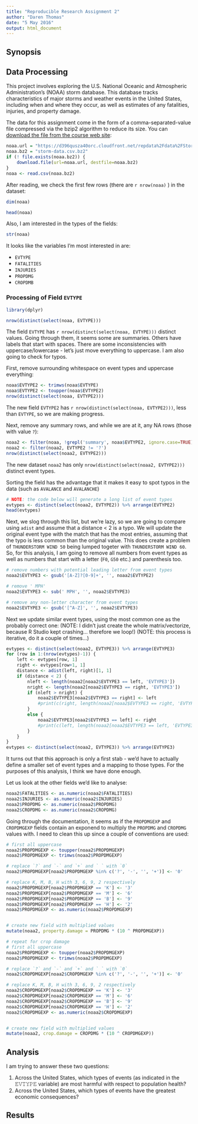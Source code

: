 ```yaml
---
title: "Reproducible Research Assignment 2"
author: "Daren Thomas"
date: "5 May 2016"
output: html_document
---
```


## Synopsis

## Data Processing

This project involves exploring the U.S. National Oceanic and Atmospheric Administration's (NOAA) storm database. This database tracks characteristics of major storms and weather events in the United States, including when and where they occur, as well as estimates of any fatalities, injuries, and property damage.

The data for this assignment come in the form of a comma-separated-value file compressed via the bzip2 algorithm to reduce its size. You can [download the file from the course web site](https://d396qusza40orc.cloudfront.net/repdata%2Fdata%2FStormData.csv.bz2): 

```r
noaa.url = "https://d396qusza40orc.cloudfront.net/repdata%2Fdata%2FStormData.csv.bz2"
noaa.bz2 = "storm-data.csv.bz2"
if (! file.exists(noaa.bz2)) {
    download.file(url=noaa.url, destfile=noaa.bz2)
}
noaa <- read.csv(noaa.bz2)
```

After reading, we check the first few rows (there are `r nrow(noaa)` ) in the dataset:

```r
dim(noaa)
```

```r
head(noaa)
```

Also, I am interested in the types of the fields:

```r
str(noaa)
```

It looks like the variables I'm most interested in are:

- `EVTYPE`
- `FATALITIES`
- `INJURIES`
- `PROPDMG`
- `CROPDMB`

### Processing of Field `EVTYPE`
```r
library(dplyr)
```

```r
nrow(distinct(select(noaa, EVTYPE)))
```

The field `EVTYPE` has `r nrow(distinct(select(noaa, EVTYPE)))` distinct values. Going through them, it seems some are summaries. Others have labels that start with spaces. There are some inconsistencies with uppercase/lowercase - let's just move everything to uppercase. I am also going to check for typos.

First, remove surrounding whitespace on event types and uppercase everything:

```r
noaa$EVTYPE2 <- trimws(noaa$EVTYPE)
noaa$EVTYPE2 <- toupper(noaa$EVTYPE2)
nrow(distinct(select(noaa, EVTYPE2)))
```

The new field `EVTYPE2` has `r nrow(distinct(select(noaa, EVTYPE2)))`, less than `EVTYPE`, so we are making progress.

Next, remove any summary rows, and while we are at it, any NA rows (those with value `?`):

```r
noaa2 <- filter(noaa, !grepl('summary', noaa$EVTYPE2, ignore.case=TRUE))
noaa2 <- filter(noaa2, EVTYPE2 != '?')
nrow(distinct(select(noaa2, EVTYPE2)))
```

The new dataset `noaa2` has only `nrow(distinct(select(noaa2, EVTYPE2)))` distinct event types.

Sorting the field has the advantage that it makes it easy to spot typos in the data (such as `AVALANCE` and `AVALANCHE`)

```r

# NOTE: the code below will generate a long list of event types
evtypes <- distinct(select(noaa2, EVTYPE2)) %>% arrange(EVTYPE2)
head(evtypes)
```

Next, we slog through this list, but we're lazy, so we are going to compare using `adist` and assume that a distance < 2 is a typo. We will update the original event type with the match that has the most entries, assuming that the typo is less common than the original value. This does create a problem of `THUNDERSTORM WIND 50` being lumped togeter with `THUNDERSTORM WIND 60`. So, for this analysis, I am going to remove all numbers from event types as well as numbers that start with a letter (`F0`, `G50` etc.) and parenthesis too.

```r
# remove numbers with potential leading letter from event types
noaa2$EVTYPE3 <- gsub('[A-Z]?[0-9]+', '', noaa2$EVTYPE2)

# remove ' MPH'
noaa2$EVTYPE3 <- sub(' MPH', '', noaa2$EVTYPE3)

# remove any non-letter character from event types
noaa2$EVTYPE3 <- gsub('[^A-Z]', '', noaa2$EVTYPE3)
```

Next we update similar event types, using the most common one as the probably correct one:
(NOTE: I didn't just create the whole matrix/vectorize, because R Studio kept crashing... therefore we loop!)
(NOTE: this process is iterative, do it a couple of times...)

```r
evtypes <- distinct(select(noaa2, EVTYPE3)) %>% arrange(EVTYPE3)
for (row in 1:(nrow(evtypes)-1)) {
    left <- evtypes[row, 1]
    right <- evtypes[row+1, 1]
    distance <- adist(left, right)[1, 1]
    if (distance < 2) {
        nleft <- length(noaa2[noaa2$EVTYPE3 == left, 'EVTYPE3'])
        nright <- length(noaa2[noaa2$EVTYPE3 == right, 'EVTYPE3'])
        if (nleft > nright) {
            noaa2$EVTYPE3[noaa2$EVTYPE3 == right] <- left
            #print(c(right, length(noaa2[noaa2$EVTYPE3 == right, 'EVTYPE3'])))
        }
        else {
            noaa2$EVTYPE3[noaa2$EVTYPE3 == left] <- right
            #print(c(left, length(noaa2[noaa2$EVTYPE3 == left, 'EVTYPE3'])))
        }
    }
}
evtypes <- distinct(select(noaa2, EVTYPE3)) %>% arrange(EVTYPE3)
```

It turns out that this approach is only a first stab - we'd have to actually define a smaller set of event types and a mapping to those types. For the purposes of this analysis, I think we have done enough.

Let us look at the other fields we'd like to analyse:

```r
noaa2$FATALITIES <- as.numeric(noaa2$FATALITIES)
noaa2$INJURIES <- as.numeric(noaa2$INJURIES)
noaa2$PROPDMG <- as.numeric(noaa2$PROPDMG)
noaa2$CROPDMG <- as.numeric(noaa2$CROPDMG)
```

Going through the documentation, it seems as if the `PROPDMGEXP` and `CROPDMGEXP` fields contain an exponend to multiply the `PROPDMG` and `CROPDMG` values with. I need to clean this up since a couple of conventions are used:

```r
# first all uppercase
noaa2$PROPDMGEXP <- toupper(noaa2$PROPDMGEXP)
noaa2$PROPDMGEXP <- trimws(noaa2$PROPDMGEXP)

# replace `?` and `-` and `+` and ` ` with `0`
noaa2$PROPDMGEXP[noaa2$PROPDMGEXP %in% c('?', '-', '', '+')] <- '0'

# replace K, M, B, H with 3, 6, 9, 2 respectively
noaa2$PROPDMGEXP[noaa2$PROPDMGEXP == 'K'] <- '3'
noaa2$PROPDMGEXP[noaa2$PROPDMGEXP == 'M'] <- '6'
noaa2$PROPDMGEXP[noaa2$PROPDMGEXP == 'B'] <- '9'
noaa2$PROPDMGEXP[noaa2$PROPDMGEXP == 'H'] <- '2'
noaa2$PROPDMGEXP <- as.numeric(noaa2$PROPDMGEXP)


# create new field with multiplied values
mutate(noaa2, property.damage = PROPDMG * (10 ^ PROPDMGEXP))

# repeat for crop damage
# first all uppercase
noaa2$PROPDMGEXP <- toupper(noaa2$PROPDMGEXP)
noaa2$PROPDMGEXP <- trimws(noaa2$PROPDMGEXP)

# replace `?` and `-` and `+` and ` ` with `0`
noaa2$CROPDMGEXP[noaa2$CROPDMGEXP %in% c('?', '-', '', '+')] <- '0'

# replace K, M, B, H with 3, 6, 9, 2 respectively
noaa2$CROPDMGEXP[noaa2$CROPDMGEXP == 'K'] <- '3'
noaa2$CROPDMGEXP[noaa2$CROPDMGEXP == 'M'] <- '6'
noaa2$CROPDMGEXP[noaa2$CROPDMGEXP == 'B'] <- '9'
noaa2$CROPDMGEXP[noaa2$CROPDMGEXP == 'H'] <- '2'
noaa2$CROPDMGEXP <- as.numeric(noaa2$CROPDMGEXP)


# create new field with multiplied values
mutate(noaa2, crop.damage = CROPDMG * (10 ^ CROPDMGEXP))
```

## Analysis

I am trying to answer these two questions:

1. Across the United States, which types of events (as indicated in the 𝙴𝚅𝚃𝚈𝙿𝙴 variable) are most harmful with respect to population health?
2. Across the United States, which types of events have the greatest economic consequences?




## Results

